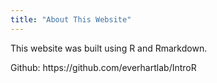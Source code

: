 ```yaml
---
title: "About This Website"
---
```


This website was built using R and Rmarkdown.

Github: https://github.com/everhartlab/IntroR

